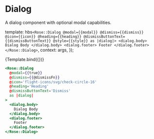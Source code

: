 
<Meta title="Rose/Dialog" component="Dialog" />

# Dialog

A dialog component with optional modal capabilities.

  template: hbs`
      <Rose::Dialog
        @modal={{modal}}
        @dismiss={{dismiss}}
        @icon={{icon}}
        @heading={{heading}}
        @dismissButtonText={{dismissButtonText}}
        @style={{style}}
      as |dialog|>
        <dialog.body>
          Dialog Body
        </dialog.body>
        <dialog.footer>
          Footer
        </dialog.footer>
      </Rose::Dialog>
    `,
  context: args,
});

<Preview>
  <Story
    name="Dialog"
    height="15rem"
    args={{
      modal: false,
      heading: 'Dialog Heading Text',
      dismissButtonText: 'Dismiss',
      icon: 'flight-icons/svg/check-circle-16',
    }}
    argTypes={{
      icon: {
        control: 'select',
        options: [
          'flight-icons/svg/check-circle-16',
          'flight-icons/svg/clipboard-copy-16',
        ],
      },
      style: {
        control: 'select',
        options: ['', 'warning'],
      },
      dismiss: { action: 'dismiss' },
    }}
  >
    {Template.bind({})}
  </Story>
</Preview>

```handlebars
<Rose::Dialog
  @modal={{true}}
  @dismiss={{@dismissFn}}
  @icon='flight-icons/svg/check-circle-16'
  @heading='Heading'
  @dismissButtonText='Dismiss'
  as |dialog|
>
  <dialog.body>
    Dialog Body
  </dialog.body>
  <dialog.footer>
    Footer
  </dialog.footer>
</Rose::Dialog>
```
